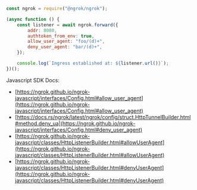 ```jsx
const ngrok = require("@ngrok/ngrok");

(async function () {
	const listener = await ngrok.forward({
		addr: 8080,
		authtoken_from_env: true,
		allow_user_agent: "foo/(d)+",
		deny_user_agent: "bar/(d)+",
	});

	console.log(`Ingress established at: ${listener.url()}`);
})();
```

Javascript SDK Docs:

- [https://ngrok.github.io/ngrok-javascript/interfaces/Config.html#allow_user_agent](https://ngrok.github.io/ngrok-javascript/interfaces/Config.html#allow_user_agent)
- [https://docs.rs/ngrok/latest/ngrok/config/struct.HttpTunnelBuilder.html#method.deny_ua](https://ngrok.github.io/ngrok-javascript/interfaces/Config.html#deny_user_agent)
- [https://ngrok.github.io/ngrok-javascript/classes/HttpListenerBuilder.html#allowUserAgent](https://ngrok.github.io/ngrok-javascript/classes/HttpListenerBuilder.html#allowUserAgent)
- [https://ngrok.github.io/ngrok-javascript/classes/HttpListenerBuilder.html#denyUserAgent](https://ngrok.github.io/ngrok-javascript/classes/HttpListenerBuilder.html#denyUserAgent)
